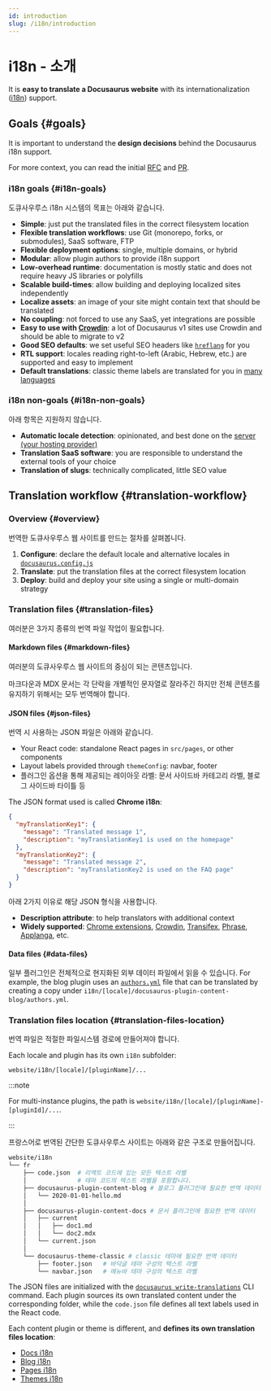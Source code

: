 ```yaml
---
id: introduction
slug: /i18n/introduction
---
```


# i18n - 소개

It is **easy to translate a Docusaurus website** with its internationalization ([i18n](https://en.wikipedia.org/wiki/Internationalization_and_localization)) support.

## Goals {#goals}

It is important to understand the **design decisions** behind the Docusaurus i18n support.

For more context, you can read the initial [RFC](https://github.com/facebook/docusaurus/issues/3317) and [PR](https://github.com/facebook/docusaurus/pull/3325).

### i18n goals {#i18n-goals}

도큐사우루스 i18n 시스템의 목표는 아래와 같습니다.

- **Simple**: just put the translated files in the correct filesystem location
- **Flexible translation workflows**: use Git (monorepo, forks, or submodules), SaaS software, FTP
- **Flexible deployment options**: single, multiple domains, or hybrid
- **Modular**: allow plugin authors to provide i18n support
- **Low-overhead runtime**: documentation is mostly static and does not require heavy JS libraries or polyfills
- **Scalable build-times**: allow building and deploying localized sites independently
- **Localize assets**: an image of your site might contain text that should be translated
- **No coupling**: not forced to use any SaaS, yet integrations are possible
- **Easy to use with [Crowdin](https://crowdin.com/)**: a lot of Docusaurus v1 sites use Crowdin and should be able to migrate to v2
- **Good SEO defaults**: we set useful SEO headers like [`hreflang`](https://developers.google.com/search/docs/advanced/crawling/localized-versions) for you
- **RTL support**: locales reading right-to-left (Arabic, Hebrew, etc.) are supported and easy to implement
- **Default translations**: classic theme labels are translated for you in [many languages](https://github.com/facebook/docusaurus/tree/main/packages/docusaurus-theme-translations/locales)

### i18n non-goals {#i18n-non-goals}

아래 항목은 지원하지 않습니다.

- **Automatic locale detection**: opinionated, and best done on the [server (your hosting provider)](../deployment.mdx)
- **Translation SaaS software**: you are responsible to understand the external tools of your choice
- **Translation of slugs**: technically complicated, little SEO value

## Translation workflow {#translation-workflow}

### Overview {#overview}

번역한 도큐사우루스 웹 사이트를 만드는 절차를 살펴봅니다.

1. **Configure**: declare the default locale and alternative locales in [`docusaurus.config.js`](../api/docusaurus.config.js.mdx#i18n)
2. **Translate**: put the translation files at the correct filesystem location
3. **Deploy**: build and deploy your site using a single or multi-domain strategy

### Translation files {#translation-files}

여러분은 3가지 종류의 번역 파일 작업이 필요합니다.

#### Markdown files {#markdown-files}

여러분의 도큐사우루스 웹 사이트의 중심이 되는 콘텐츠입니다.

마크다운과 MDX 문서는 각 단락을 개별적인 문자열로 잘라주긴 하지만 전체 콘텐츠를 유지하기 위해서는 모두 번역해야 합니다.

#### JSON files {#json-files}

번역 시 사용하는 JSON 파일은 아래와 같습니다.

- Your React code: standalone React pages in `src/pages`, or other components
- Layout labels provided through `themeConfig`: navbar, footer
- 플러그인 옵션을 통해 제공되는 레이아웃 라벨: 문서 사이드바 카테고리 라벨, 블로그 사이드바 타이틀 등

The JSON format used is called **Chrome i18n**:

```json
{
  "myTranslationKey1": {
    "message": "Translated message 1",
    "description": "myTranslationKey1 is used on the homepage"
  },
  "myTranslationKey2": {
    "message": "Translated message 2",
    "description": "myTranslationKey2 is used on the FAQ page"
  }
}
```

아래 2가지 이유로 해당 JSON 형식을 사용합니다.

- **Description attribute**: to help translators with additional context
- **Widely supported**: [Chrome extensions](https://developer.chrome.com/docs/extensions/mv2/i18n-messages/), [Crowdin](https://support.crowdin.com/file-formats/chrome-json/), [Transifex](https://docs.transifex.com/formats/chrome-json), [Phrase](https://help.phrase.com/help/chrome-json-messages), [Applanga](https://www.applanga.com/docs/formats/chrome_i18n_json), etc.

#### Data files {#data-files}

일부 플러그인은 전체적으로 현지화된 외부 데이터 파일에서 읽을 수 있습니다. For example, the blog plugin uses an [`authors.yml`](../blog.mdx#global-authors) file that can be translated by creating a copy under `i18n/[locale]/docusaurus-plugin-content-blog/authors.yml`.

### Translation files location {#translation-files-location}

번역 파일은 적절한 파일시스템 경로에 만들어져야 합니다.

Each locale and plugin has its own `i18n` subfolder:

```
website/i18n/[locale]/[pluginName]/...
```

:::note

For multi-instance plugins, the path is `website/i18n/[locale]/[pluginName]-[pluginId]/...`.

:::

프랑스어로 번역된 간단한 도큐사우루스 사이트는 아래와 같은 구조로 만들어집니다.

```bash
website/i18n
└── fr
    ├── code.json  # 리액트 코드에 있는 모든 텍스트 라벨
    │              # 테마 코드의 텍스트 라벨을 포함합니다.
    ├── docusaurus-plugin-content-blog # 블로그 플러그인에 필요한 번역 데이터
    │   └── 2020-01-01-hello.md
    │
    ├── docusaurus-plugin-content-docs # 문서 플러그인에 필요한 번역 데이터
    │   ├── current
    │   │   ├── doc1.md
    │   │   └── doc2.mdx
    │   └── current.json
    │
    └── docusaurus-theme-classic # classic 테마에 필요한 번역 데이터
        ├── footer.json   # 바닥글 테마 구성의 텍스트 라벨
        └── navbar.json   # 메뉴바 테마 구성의 텍스트 라벨
```

The JSON files are initialized with the [`docusaurus write-translations`](../cli.mdx#docusaurus-write-translations-sitedir) CLI command. Each plugin sources its own translated content under the corresponding folder, while the `code.json` file defines all text labels used in the React code.

Each content plugin or theme is different, and **defines its own translation files location**:

- [Docs i18n](../api/plugins/plugin-content-docs.mdx#i18n)
- [Blog i18n](../api/plugins/plugin-content-blog.mdx#i18n)
- [Pages i18n](../api/plugins/plugin-content-pages.mdx#i18n)
- [Themes i18n](../api/themes/theme-configuration.mdx#i18n)
